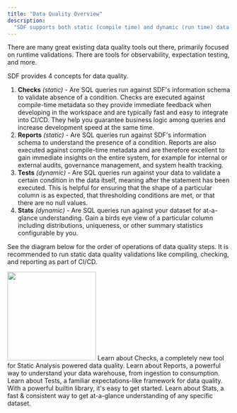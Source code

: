 ```yaml
---
title: "Data Quality Overview"
description:
  "SDF supports both static (compile time) and dynamic (run time) data quality tools out of the box."
---
```


There are many great existing data quality tools out there, primarily focused on runtime validations. There are tools for observability, expectation testing, and more. 

SDF provides 4 concepts for data quality.
1. **Checks** *(static)* - Are SQL queries run against SDF's information schema to validate absence of a condition. Checks are executed against compile-time metadata so they provide immediate feedback when developing in the workspace and are typically fast and easy to integrate into CI/CD. They help you guarantee business logic among queries and increase development speed at the same time.
2. **Reports** *(static)* - Are SQL queries run against SDF's information schema to understand the presence of a condition. Reports are also executed against compile-time metadata and are therefore excellent to gain immediate insights on the entire system, for example for internal or external audits, governance management, and system health tracking.
3. **Tests** *(dynamic)* -  Are SQL queries run against your data to validate a certain condition in the data itself, meaning after the statement has been executed. This is helpful for ensuring that the shape of a particular column is as expected, that thresholding conditions are met, or that there are no null values.
4. **Stats** *(dynamic)* -  Are SQL queries run against your dataset for at-a-glance understanding. Gain a birds eye view of a particular column including distributions, uniqueness, or other summary statistics configurable by you.


See the diagram below for the order of operations of data quality steps. It is recommended to run static data quality validations like compiling, checking, and reporting as part of CI/CD.

<img height="200" src="https://cdn.sdf.com/docs/report.svg" />

<CardGroup cols={2}>
  <Card title="Checks" icon="square-1" href="/guide/data-quality/checks">
    Learn about Checks, a completely new tool for Static Analysis powered data quality.
  </Card>
  <Card title="Reports" icon="square-2" href="/guide/data-quality/reports">
    Learn about Reports, a powerful way to understand your data warehouse, from ingestion to consumption.
  </Card>
  <Card title="Tests" icon="square-3" href="/guide/data-quality/tests">
    Learn about Tests, a familiar expectations-like framework for data quality. With a powerful builtin library, it's easy to get started.
  </Card>
  <Card title="Stats" icon="square-4" href="/guide/data-quality/stats">
    Learn about Stats, a fast & consistent way to get at-a-glance understanding of any specific dataset.
  </Card>
</CardGroup>
